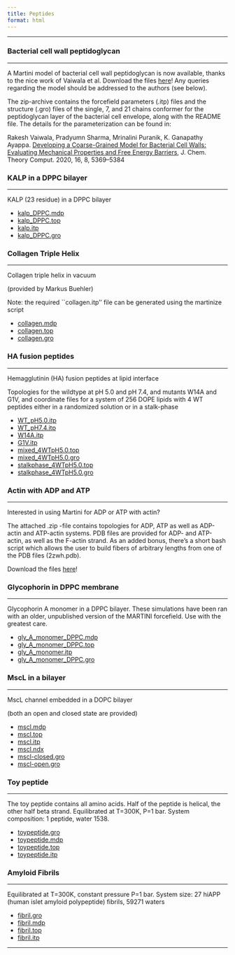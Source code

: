 ```yaml
---
title: Peptides
format: html
---
```


<hr>

### Bacterial cell wall peptidoglycan
<hr>

A Martini model of bacterial cell wall peptidoglycan is now available, thanks to the nice work of Vaiwala et al. Download the files [here](https://martini-library.s3.us-east-2.amazonaws.com/example_applications/peptides/peptidoglycan_Ecoli.zip)!
Any queries regarding the model should be addressed to the authors (see below). 
 
The zip-archive contains the forcefield parameters (.itp) files and the structure (.gro) files of the single, 7, and 21 chains conformer for the peptidoglycan layer of the bacterial cell envelope, along with the README file. The details for the parameterization can be found in:
 
Rakesh Vaiwala, Pradyumn Sharma, Mrinalini Puranik, K. Ganapathy Ayappa. [Developing a Coarse-Grained Model for Bacterial Cell Walls: Evaluating Mechanical Properties and Free Energy Barriers](https://pubs.acs.org/doi/pdf/10.1021/acs.jctc.0c00539), J. Chem. Theory Comput. 2020, 16, 8, 5369–5384

### KALP in a DPPC bilayer
<hr>

KALP (23 residue) in a DPPC bilayer

- [kalp_DPPC.mdp](https://martini-library.s3.us-east-2.amazonaws.com/example_applications/peptides/kalp_DPPC.mdp)
- [kalp_DPPC.top](https://martini-library.s3.us-east-2.amazonaws.com/example_applications/peptides/kalp_DPPC.top)
- [kalp.itp](https://martini-library.s3.us-east-2.amazonaws.com/example_applications/peptides/kalp.itp)
- [kalp_DPPC.gro](https://martini-library.s3.us-east-2.amazonaws.com/example_applications/peptides/kalp_DPPC.gro)

### Collagen Triple Helix
<hr>

Collagen triple helix in vacuum

(provided by Markus Buehler)

Note: the required ``collagen.itp'' file can be generated using the martinize script

- [collagen.mdp](https://martini-library.s3.us-east-2.amazonaws.com/example_applications/peptides/collagen.mdp)
- [collagen.top](https://martini-library.s3.us-east-2.amazonaws.com/example_applications/peptides/collagen.top)
- [collagen.gro](https://martini-library.s3.us-east-2.amazonaws.com/example_applications/peptides/collagen.gro)

### HA fusion peptides
<hr>

Hemagglutinin (HA) fusion peptides at lipid interface

Topologies for the wildtype at pH 5.0 and pH 7.4, and mutants W14A and G1V,
and coordinate files for a system of 256 DOPE lipids with 4 WT peptides
either in a randomized solution or in a stalk-phase

- [WT_pH5.0.itp](https://martini-library.s3.us-east-2.amazonaws.com/example_applications/peptides/WT_pH5.0.itp)
- [WT_pH7.4.itp](https://martini-library.s3.us-east-2.amazonaws.com/example_applications/peptides/WT_pH7.4.itp)
- [W14A.itp](https://martini-library.s3.us-east-2.amazonaws.com/example_applications/peptides/W14A.itp)
- [G1V.itp](https://martini-library.s3.us-east-2.amazonaws.com/example_applications/peptides/G1V.itp)
- [mixed_4WTpH5.0.top](https://martini-library.s3.us-east-2.amazonaws.com/example_applications/peptides/mixed_4WTpH5.0.top)
- [mixed_4WTpH5.0.gro](https://martini-library.s3.us-east-2.amazonaws.com/example_applications/peptides/mixed_4WTpH5.0.gro)
- [stalkphase_4WTpH5.0.top](https://martini-library.s3.us-east-2.amazonaws.com/example_applications/peptides/stalk-phase_4WTpH5.0.top)
- [stalkphase_4WTpH5.0.gro](https://martini-library.s3.us-east-2.amazonaws.com/example_applications/peptides/stalk-phase_4WTpH5.0.gro)

### Actin with ADP and ATP
<hr>

Interested in using Martini for ADP or ATP with actin?

The attached .zip -file contains topologies for ADP, ATP as well as ADP-actin and ATP-actin systems. PDB files are provided for ADP- and ATP-actin, as well as the F-actin strand. As an added bonus, there's a short bash script which allows the user to build fibers of arbitrary lengths from one of the PDB files (2zwh.pdb).

Download the files [here](https://martini-library.s3.us-east-2.amazonaws.com/example_applications/peptides/Actin_ADP_ATP.zip)!

### Glycophorin in DPPC membrane
<hr>

Glycophorin A monomer in a DPPC bilayer. These simulations have been ran with an older, unpublished version of the MARTINI forcefield. Use with the greatest care.

- [gly_A_monomer_DPPC.mdp](https://martini-library.s3.us-east-2.amazonaws.com/example_applications/peptides/gly_A_monomer_DPPC.mdp)
- [gly_A_monomer_DPPC.top](https://martini-library.s3.us-east-2.amazonaws.com/example_applications/peptides/gly_A_monomer_DPPC.top)
- [gly_A_monomer.itp](https://martini-library.s3.us-east-2.amazonaws.com/example_applications/peptides/gly_A_monomer.itp)
- [gly_A_monomer_DPPC.gro](https://martini-library.s3.us-east-2.amazonaws.com/example_applications/peptides/gly_A_monomer_DPPC.gro)

### MscL in a bilayer
<hr>

MscL channel embedded in a DOPC  bilayer

(both an open and closed state are provided)

- [mscl.mdp](https://martini-library.s3.us-east-2.amazonaws.com/example_applications/peptides/mscl.mdp)
- [mscl.top](https://martini-library.s3.us-east-2.amazonaws.com/example_applications/peptides/mscl.top)
- [mscl.itp](https://martini-library.s3.us-east-2.amazonaws.com/example_applications/peptides/mscl.itp)
- [mscl.ndx](https://martini-library.s3.us-east-2.amazonaws.com/example_applications/peptides/mscl.ndx)
- [mscl-closed.gro](https://martini-library.s3.us-east-2.amazonaws.com/example_applications/peptides/mscl-closed.gro)
- [mscl-open.gro](https://martini-library.s3.us-east-2.amazonaws.com/example_applications/peptides/mscl-open.gro)

### Toy peptide
<hr>

The toy peptide contains all amino acids.
Half of the peptide is helical, the other half beta strand.
Equilibrated at T=300K, P=1 bar.
System composition: 1 peptide, water 1538.

- [toypeptide.gro](https://martini-library.s3.us-east-2.amazonaws.com/example_applications/peptides/toypeptide.gro)
- [toypeptide.mdp](https://martini-library.s3.us-east-2.amazonaws.com/example_applications/peptides/toypeptide.mdp)
- [toypeptide.top](https://martini-library.s3.us-east-2.amazonaws.com/example_applications/peptides/toypeptide.top)
- [toypeptide.itp](https://martini-library.s3.us-east-2.amazonaws.com/example_applications/peptides/toypeptide.itp)

### Amyloid Fibrils
<hr>

Equilibrated at T=300K, constant pressure P=1 bar.
System size: 27 hiAPP (human islet amyloid polypeptide) fibrils,  59271 waters

- [fibril.gro](https://martini-library.s3.us-east-2.amazonaws.com/example_applications/peptides/fibril.gro)
- [fibril.mdp](https://martini-library.s3.us-east-2.amazonaws.com/example_applications/peptides/fibril.mdp)
- [fibril.top](https://martini-library.s3.us-east-2.amazonaws.com/example_applications/peptides/fibril.top)
- [fibril.itp](https://martini-library.s3.us-east-2.amazonaws.com/example_applications/peptides/fibril.itp)

<hr>